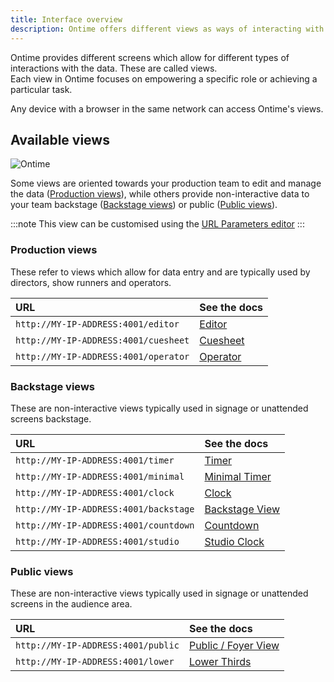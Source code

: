 ```yaml
---
title: Interface overview
description: Ontime offers different views as ways of interacting with the data
---
```


Ontime provides different screens which allow for different types of interactions with the data. These are called views. \
Each view in Ontime focuses on empowering a specific role or achieving a particular task. 

Any device with a browser in the same network can access Ontime's views.

## Available views

![Ontime](../../../assets/images/ontime-for-all.webp)

Some views are oriented towards your production team to edit and manage the data ([Production views](#production-views)), while others provide non-interactive data to your team backstage ([Backstage views](#backstage-views)) or public ([Public views](#public-views)).

:::note
This view can be customised using the [URL Parameters editor](/features/configuring-views)
:::


### Production views
These refer to views which allow for data entry and are typically used by directors, show runners and operators.

| URL                                   | See the docs                                     |
| :------------------------------------ | :----------------------------------------------- |
| `http://MY-IP-ADDRESS:4001/editor`    | [Editor](/interface/production/app-editor)       |
| `http://MY-IP-ADDRESS:4001/cuesheet`  | [Cuesheet](/interface/production/cuesheet)       |
| `http://MY-IP-ADDRESS:4001/operator`  | [Operator](/interface/production/operator)       |

### Backstage views
These are non-interactive views typically used in signage or unattended screens backstage.

| URL                                   | See the docs                                         |
| :------------------------------------ | :--------------------------------------------------- |
| `http://MY-IP-ADDRESS:4001/timer`     | [Timer](/interface/backstage/timer)                  |
| `http://MY-IP-ADDRESS:4001/minimal`   | [Minimal Timer](/interface/backstage/minimal-timer)  |
| `http://MY-IP-ADDRESS:4001/clock`     | [Clock](/interface/backstage/clock)                  |
| `http://MY-IP-ADDRESS:4001/backstage` | [Backstage View](/interface/backstage/backstage)     |
| `http://MY-IP-ADDRESS:4001/countdown` | [Countdown](/interface/backstage/countdown)          |
| `http://MY-IP-ADDRESS:4001/studio`    | [Studio Clock](/interface/backstage/studio-clock)    |

### Public views
These are non-interactive views typically used in signage or unattended screens in the audience area.

| URL                                   | See the docs                                     |
| :------------------------------------ | :----------------------------------------------- |
| `http://MY-IP-ADDRESS:4001/public`    | [Public / Foyer View](/interface/public/public)  |
| `http://MY-IP-ADDRESS:4001/lower`     | [Lower Thirds](/interface/public/lower-thirds)   |
